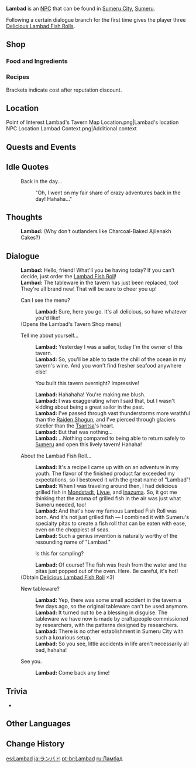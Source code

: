 {{Meta
<!-- Remove this template after adding the missing info -->
|missing_NPC_profile  = yes
}}
{{Character Infobox
|type             = NPC
|image            = NPC Lambad.png
|region           = Sumeru
|affiliation      = Lambad's Tavern
|title            = Tavern Owner

|ancestry         = <!-- Clan/family -->
|father           = 
|mother           = 
|spouse           = 
|sibling          = 
|child            = 
|relative         = 

|voiceEN          = 
|voiceCN          = 
|voiceJP          = 
|dialoguereward   = {{Card|Delicious Lambad Fish Roll|3}}
}}
'''Lambad''' is an [[NPC]] that can be found in [[Sumeru City]], [[Sumeru]].

Following a certain dialogue branch for the first time gives the player three [[Delicious Lambad Fish Roll]]s.

==Shop==
===Food and Ingredients===
{{Shop/Header|total=1|note=Refreshes|vendor=Lambad}}
{{Shop|Delicious Lambad Fish Roll|530|10|discount=475|total=1|note=Daily}}
{{Shop|Teyvat Fried Egg|200|10|discount=180|total=1|note=Daily}}
{{Shop|Chicken-Mushroom Skewer|450|10|discount=405|total=1|note=Daily}}
{{Shop|Shawarma Wrap|2,150|2|discount=1,935|total=1|note=Daily}}
{{Shop|Fisherman's Toast|1,550|2|discount=1,395|total=1|note=Daily}}
{{Shop|Charcoal-Baked Ajilenakh Cake|6,825|2|discount=6,140|total=1|note=Daily}}
{{Shop|Flour|150|10|discount=135|total=1|note=Weekly}}
{{Shop|Sausage|840|10|discount=755|total=1|note=Weekly}}
{{Shop|Bacon|720|10|discount=645|total=1|note=Weekly}}
{{Shop|Spice|540|10|discount=485|total=1|note=Weekly}}
{{Shop|Sugar|450|10|discount=405|total=1|note=Weekly}}
{{Shop|Fish|240|10|discount=215|total=1|note=Daily}}
{{Shop|Crab|240|10|discount=215|total=1|note=Daily}}
{{Shop|Starshroom|240|10|discount=215|total=1|note=3 Days}}
{{Shop|Glabrous Beans|100|100|discount=90|total=1|note=Daily}}
{{Shop/Footer|note=&#32;|total=77,050<br />(69,240)}}

===Recipes===
{{Shop/Header|note=Required<br />[[Adventure Rank]]|total=1|vendor=Lambad}}
{{Shop|Recipe|1,250|1|discount=1,125|note=1|specific=Recipe: Lambad Fish Roll|total=1}}
{{Shop|Recipe|1,250|1|discount=1,125|note=1|specific=Recipe: Minty Bean Soup|total=1}}
{{Shop|Recipe|2,500|1|discount=2,250|note=1|specific=Recipe: Shawarma Wrap|total=1}}
{{Shop|Recipe|5,000|1|discount=4,500|note=1|specific=Recipe: Charcoal-Baked Ajilenakh Cake|total=1}}
{{Shop|Recipe|5,000|1|discount=4,500|note=1|specific=Recipe: Sabz Meat Stew|total=1}}
{{Shop|Recipe|5,000|1|discount=4,500|note=1|specific=Recipe: Scented Meat Balls|total=1}}
{{Shop/Footer|total=20,000<br />(18,000)|note=&#32;}}
Brackets indicate cost after reputation discount.

==Location==
<gallery>
Point of Interest Lambad's Tavern Map Location.png|Lambad's location
NPC Location Lambad Context.png|Additional context
</gallery>
<!--
==Profile==
''(To be added.)''

===Personality===
''(To be added.)''

===Appearance===
''(To be added.)''
-->
==Quests and Events==
{{Quests and Events}}

==Idle Quotes==
{{Dialogue start}}
: {{DIcon|Idle}} Back in the day...
:: {{A|VO Lambad 01.ogg}} "Oh, I went on my fair share of crazy adventures back in the day! Hahaha..."
{{Dialogue end}}

==Thoughts==
{{All Schemes to Know Explanation|name=Lambad}}
:{{A|VO Lambad All Schemes to Know 01.ogg}} '''Lambad:''' (Why don't outlanders like Charcoal-Baked Ajilenakh Cakes?)

==Dialogue==
{{Dialogue start}}
:'''Lambad:''' Hello, friend! What'll you be having today? If you can't decide, just order the [[Lambad Fish Roll]]!
:'''Lambad:''' The tableware in the tavern has just been replaced, too! They're all brand new! That will be sure to cheer you up!
:{{DIcon|Restaurant}} Can I see the menu?
::'''Lambad:''' Sure, here you go. It's all delicious, so have whatever you'd like!
:;(Opens the Lambad's Tavern Shop menu)
:{{DIcon}} Tell me about yourself...
::'''Lambad:''' Yesterday I was a sailor, today I'm the owner of this tavern.
::'''Lambad:''' So, you'll be able to taste the chill of the ocean in my tavern's wine. And you won't find fresher seafood anywhere else!
::{{DIcon}} You built this tavern overnight? Impressive!
::'''Lambad:''' Hahahaha! You're making me blush.
::'''Lambad:''' I was exaggerating when I said that, but I wasn't kidding about being a great sailor in the past.
::'''Lambad:''' I've passed through vast thunderstorms more wrathful than the [[Raiden Shogun]], and I've pierced through glaciers steelier than the [[Tsaritsa]]'s heart.
::'''Lambad:''' But that was nothing...
::'''Lambad:''' ...Nothing compared to being able to return safely to [[Sumeru]] and open this lively tavern! Hahaha!
:{{DIcon}} About the Lambad Fish Roll...
::'''Lambad:''' It's a recipe I came up with on an adventure in my youth. The flavor of the finished product far exceeded my expectations, so I bestowed it with the great name of "Lambad"!
::'''Lambad:''' When I was traveling around then, I had delicious grilled fish in [[Mondstadt]], [[Liyue]], and [[Inazuma]]. So, it got me thinking that the aroma of grilled fish in the air was just what Sumeru needed, too!
::'''Lambad:''' And that's how my famous Lambad Fish Roll was born. And it's not just grilled fish &mdash; I combined it with Sumeru's specialty pitas to create a fish roll that can be eaten with ease, even on the choppiest of seas.
::'''Lambad:''' Such a genius invention is naturally worthy of the resounding name of "Lambad."
::{{DIcon|Reward}} Is this for sampling?
::'''Lambad:''' Of course! The fish was fresh from the water and the pitas just popped out of the oven. Here. Be careful, it's hot!
:;(Obtain [[Delicious Lambad Fish Roll]] ×3)
:{{DIcon}} New tableware?
::'''Lambad:''' Yep, there was some small accident in the tavern a few days ago, so the original tableware can't be used anymore.
::'''Lambad:''' It turned out to be a blessing in disguise. The tableware we have now is made by craftspeople commissioned by {{Rubi|Kshahrewar|Technology}} researchers, with the patterns designed by {{Rubi|Haravatat|Semiotics}} researchers.
::'''Lambad:''' There is no other establishment in Sumeru City with such a luxurious setup.
::'''Lambad:''' So you see, little accidents in life aren't necessarily all bad, hahaha!
:{{DIcon}} See you.
::'''Lambad:''' Come back any time!
{{Dialogue end}}

==Trivia==
* {{Character Furnishing Mentions}}

==Other Languages==
{{Other Languages
|default_hidden = 1
|en      = Lambad
|zhs     = 兰巴德
|zhs_rm  = Lánbādé
|zht     = 蘭巴德
|zht_rm  = Lánbādé
|ja      = ランバド
|ja_rm   = Ranbado
|ko      = 람바드
|ko_rm   = Rambadeu
|es      = Lambad
|fr      = Lambad
|ru      = Ламбад
|th      = Lambad
|vi      = Lambad
|de      = Lambad
|id      = Lambad
|pt      = Lambad
|tr      = Lambad
|it      = Lambad
}}

==Change History==
{{Change History|3.0}}

[[es:Lambad]]
[[ja:ランバド]]
[[pt-br:Lambad]]
[[ru:Ламбад]]